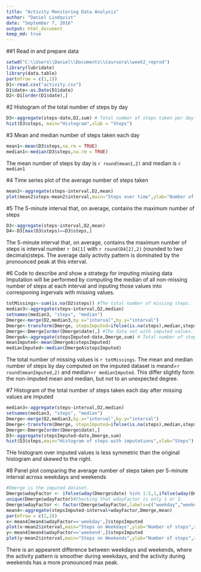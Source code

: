 ```yaml
---
title: "Activity Monitoring Data Analysis"
author: "Daniel Lindqvist"
date: "September 7, 2016"
output: html_document
keep_md: true 
---
```


##1 Read in and prepare data


```r
setwd("C:\\Users\\Daniel\\Documents\\Coursera\\week2_reprod")
library(lubridate)
library(data.table)
par(mfrow = c(1,1))
D1<-read.csv("activity.csv")
D1$date<-as.Date(D1$date)
D2<-D1[order(D1$date),]
```

#2 Histogram of the total number of steps by day
```r
D3<-aggregate(steps~date,D2,sum) # Total number of steps taken per day
hist(D3$steps, main="Histogram",xlab = "Steps")
```


#3 Mean and median number of steps taken each day
```r
mean1<-mean(D3$steps,na.rm = TRUE)
median1<-median(D3$steps,na.rm = TRUE)
```
The mean number of steps by day is `r round(mean1,2)` and median is `r median1`

#4 Time series plot of the average number of steps taken
```r
mean2<-aggregate(steps~interval,D2,mean)
plot(mean2$steps~mean2$interval,main="Steps over time",ylab="Number of  steps",xlab="Interval",type="l")
```

#5 The 5-minute interval that, on average, contains the maximum number of steps
```r
D3<-aggregate(steps~interval,D2,mean)
D4<-D3[max(D3$steps)==D3$steps,]
```
The 5-minute interval that, on average, contains the maximum number of steps is interval number `r D4[1]` with `r round(D4[2],2)` (rounded to two decimals)steps. The average daily activity pattern is dominated by the pronounced peak at this interval.

#6 Code to describe and show a strategy for imputing missing data
Imputation will be performed by computing the median of all non-missing number of steps at each interval and inputing those values into corresponing ingervals with missing values.
```r
totMissings<-sum(is.na(D2$steps)) #The total number of missing steps.
median3<-aggregate(steps~interval,D2,median)
setnames(median3, "steps", "median")
Dmerge<-merge(D2,median3,by.x="interval",by.y="interval")
Dmerge<-transform(Dmerge, stepsImputed=ifelse(is.na(steps),median,steps))
Dmerge<-Dmerge[order(Dmerge$date),] #The data set with imputed values.
DmergeA<-aggregate(stepsImputed~date,Dmerge,sum) # Total number of steps taken per day
meanImputed<-mean(DmergeA$stepsImputed)
medianImputed<-median(DmergeA$stepsImputed)
```
The total number of missing values is `r totMissings`. 
The mean and median number of steps by day computed on the imputed dataset is meand=`r round(meanImputed,2)` and median=`r medianImputed`. This differ slightly form the non-imputed mean and median, but not to an unexpected degree.

#7 Histogram of the total number of steps taken each day after missing values are imputed
```r
median3<-aggregate(steps~interval,D2,median)
setnames(median3, "steps", "median")
Dmerge<-merge(D2,median3,by.x="interval",by.y="interval")
Dmerge<-transform(Dmerge, stepsImputed=ifelse(is.na(steps),median,steps))
Dmerge<-Dmerge[order(Dmerge$date),]
D3<-aggregate(stepsImputed~date,Dmerge,sum)
hist(D3$steps,main="Histogram of steps with imputations",xlab="Steps")
```

THe histogram over imputed values is less symmetric than the original histogram and skewed to the right.

#8 Panel plot comparing the average number of steps taken per 5-minute interval across weekdays and weekends
```r
#Dmerge is the imputed dataset.
Dmerge$wdayFactor <- ifelse(wday(Dmerge$date) %in% 1:5,1,ifelse(wday(Dmerge$date) %in% 6:7,2,-1))
unique(Dmerge$wdayFactor)#Checking that wdayFactor is only 1 or 2.
Dmerge$wdayFactor <- factor(Dmerge$wdayFactor,labels=c("weekday","weekend"))
mean4<-aggregate(stepsImputed~interval+wdayFactor,Dmerge,mean)
par(mfrow = c(1,2))
x<-mean4[mean4$wdayFactor=='weekday',]$stepsImputed
plot(x~mean2$interval,main="Steps on Weekdays",ylab="Number of steps",xlab="Interval",type="l",ylim=c(0,300))
y<-mean4[mean4$wdayFactor=='weekend',]$stepsImputed
plot(y~mean2$interval,main="Steps on Weekends",ylab="Number of steps",xlab="Interval",type="l",ylim=c(0,300))
```

There is an appearent difference between weekdays and weekends, where the activity pattern is smoother during weekdays, and the activity during weekends has a more pronounced max peak.
